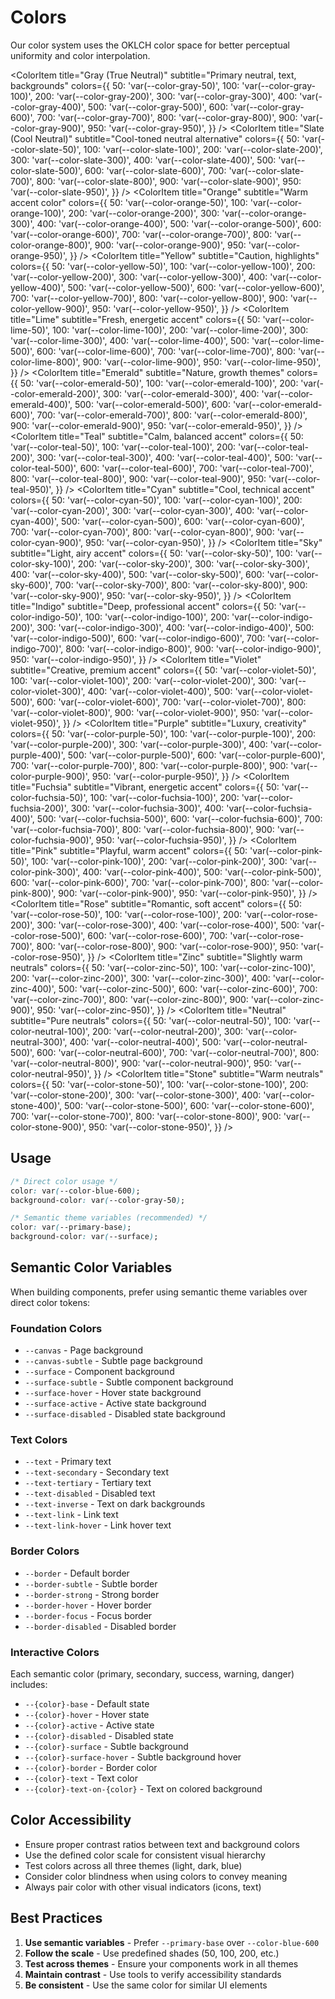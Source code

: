 
<Meta title="packages/themes/tokens/Colors" />

# Colors

Our color system uses the OKLCH color space for better perceptual uniformity and color interpolation.

<ColorPalette>
  <ColorItem
    title="Blue (Primary)"
    subtitle="Primary actions, links, brand color"
    colors={{
      50: 'var(--color-blue-50)',
      100: 'var(--color-blue-100)',
      200: 'var(--color-blue-200)',
      300: 'var(--color-blue-300)',
      400: 'var(--color-blue-400)',
      500: 'var(--color-blue-500)',
      600: 'var(--color-blue-600)',
      700: 'var(--color-blue-700)',
      800: 'var(--color-blue-800)',
      900: 'var(--color-blue-900)',
      950: 'var(--color-blue-950)',
    }}
  />
  <ColorItem
    title="Green (Success)"
    subtitle="Success states, positive actions, confirmations"
    colors={{
      50: 'var(--color-green-50)',
      100: 'var(--color-green-100)',
      200: 'var(--color-green-200)',
      300: 'var(--color-green-300)',
      400: 'var(--color-green-400)',
      500: 'var(--color-green-500)',
      600: 'var(--color-green-600)',
      700: 'var(--color-green-700)',
      800: 'var(--color-green-800)',
      900: 'var(--color-green-900)',
      950: 'var(--color-green-950)',
    }}
  />
  <ColorItem
    title="Red (Danger)"
    subtitle="Error states, destructive actions, alerts"
    colors={{
      50: 'var(--color-red-50)',
      100: 'var(--color-red-100)',
      200: 'var(--color-red-200)',
      300: 'var(--color-red-300)',
      400: 'var(--color-red-400)',
      500: 'var(--color-red-500)',
      600: 'var(--color-red-600)',
      700: 'var(--color-red-700)',
      800: 'var(--color-red-800)',
      900: 'var(--color-red-900)',
      950: 'var(--color-red-950)',
    }}
  />
  <ColorItem
    title="Amber (Warning)"
    subtitle="Warning states, attention, caution"
    colors={{
      50: 'var(--color-amber-50)',
      100: 'var(--color-amber-100)',
      200: 'var(--color-amber-200)',
      300: 'var(--color-amber-300)',
      400: 'var(--color-amber-400)',
      500: 'var(--color-amber-500)',
      600: 'var(--color-amber-600)',
      700: 'var(--color-amber-700)',
      800: 'var(--color-amber-800)',
      900: 'var(--color-amber-900)',
      950: 'var(--color-amber-950)',
    }}
  />

  <ColorItem
    title="Gray (True Neutral)"
    subtitle="Primary neutral, text, backgrounds"
    colors={{
      50: 'var(--color-gray-50)',
      100: 'var(--color-gray-100)',
      200: 'var(--color-gray-200)',
      300: 'var(--color-gray-300)',
      400: 'var(--color-gray-400)',
      500: 'var(--color-gray-500)',
      600: 'var(--color-gray-600)',
      700: 'var(--color-gray-700)',
      800: 'var(--color-gray-800)',
      900: 'var(--color-gray-900)',
      950: 'var(--color-gray-950)',
    }}
  />
  <ColorItem
    title="Slate (Cool Neutral)"
    subtitle="Cool-toned neutral alternative"
    colors={{
      50: 'var(--color-slate-50)',
      100: 'var(--color-slate-100)',
      200: 'var(--color-slate-200)',
      300: 'var(--color-slate-300)',
      400: 'var(--color-slate-400)',
      500: 'var(--color-slate-500)',
      600: 'var(--color-slate-600)',
      700: 'var(--color-slate-700)',
      800: 'var(--color-slate-800)',
      900: 'var(--color-slate-900)',
      950: 'var(--color-slate-950)',
    }}
  />
  <ColorItem
    title="Orange"
    subtitle="Warm accent color"
    colors={{
      50: 'var(--color-orange-50)',
      100: 'var(--color-orange-100)',
      200: 'var(--color-orange-200)',
      300: 'var(--color-orange-300)',
      400: 'var(--color-orange-400)',
      500: 'var(--color-orange-500)',
      600: 'var(--color-orange-600)',
      700: 'var(--color-orange-700)',
      800: 'var(--color-orange-800)',
      900: 'var(--color-orange-900)',
      950: 'var(--color-orange-950)',
    }}
  />
  <ColorItem
    title="Yellow"
    subtitle="Caution, highlights"
    colors={{
      50: 'var(--color-yellow-50)',
      100: 'var(--color-yellow-100)',
      200: 'var(--color-yellow-200)',
      300: 'var(--color-yellow-300)',
      400: 'var(--color-yellow-400)',
      500: 'var(--color-yellow-500)',
      600: 'var(--color-yellow-600)',
      700: 'var(--color-yellow-700)',
      800: 'var(--color-yellow-800)',
      900: 'var(--color-yellow-900)',
      950: 'var(--color-yellow-950)',
    }}
  />
  <ColorItem
    title="Lime"
    subtitle="Fresh, energetic accent"
    colors={{
      50: 'var(--color-lime-50)',
      100: 'var(--color-lime-100)',
      200: 'var(--color-lime-200)',
      300: 'var(--color-lime-300)',
      400: 'var(--color-lime-400)',
      500: 'var(--color-lime-500)',
      600: 'var(--color-lime-600)',
      700: 'var(--color-lime-700)',
      800: 'var(--color-lime-800)',
      900: 'var(--color-lime-900)',
      950: 'var(--color-lime-950)',
    }}
  />
  <ColorItem
    title="Emerald"
    subtitle="Nature, growth themes"
    colors={{
      50: 'var(--color-emerald-50)',
      100: 'var(--color-emerald-100)',
      200: 'var(--color-emerald-200)',
      300: 'var(--color-emerald-300)',
      400: 'var(--color-emerald-400)',
      500: 'var(--color-emerald-500)',
      600: 'var(--color-emerald-600)',
      700: 'var(--color-emerald-700)',
      800: 'var(--color-emerald-800)',
      900: 'var(--color-emerald-900)',
      950: 'var(--color-emerald-950)',
    }}
  />
  <ColorItem
    title="Teal"
    subtitle="Calm, balanced accent"
    colors={{
      50: 'var(--color-teal-50)',
      100: 'var(--color-teal-100)',
      200: 'var(--color-teal-200)',
      300: 'var(--color-teal-300)',
      400: 'var(--color-teal-400)',
      500: 'var(--color-teal-500)',
      600: 'var(--color-teal-600)',
      700: 'var(--color-teal-700)',
      800: 'var(--color-teal-800)',
      900: 'var(--color-teal-900)',
      950: 'var(--color-teal-950)',
    }}
  />
  <ColorItem
    title="Cyan"
    subtitle="Cool, technical accent"
    colors={{
      50: 'var(--color-cyan-50)',
      100: 'var(--color-cyan-100)',
      200: 'var(--color-cyan-200)',
      300: 'var(--color-cyan-300)',
      400: 'var(--color-cyan-400)',
      500: 'var(--color-cyan-500)',
      600: 'var(--color-cyan-600)',
      700: 'var(--color-cyan-700)',
      800: 'var(--color-cyan-800)',
      900: 'var(--color-cyan-900)',
      950: 'var(--color-cyan-950)',
    }}
  />
  <ColorItem
    title="Sky"
    subtitle="Light, airy accent"
    colors={{
      50: 'var(--color-sky-50)',
      100: 'var(--color-sky-100)',
      200: 'var(--color-sky-200)',
      300: 'var(--color-sky-300)',
      400: 'var(--color-sky-400)',
      500: 'var(--color-sky-500)',
      600: 'var(--color-sky-600)',
      700: 'var(--color-sky-700)',
      800: 'var(--color-sky-800)',
      900: 'var(--color-sky-900)',
      950: 'var(--color-sky-950)',
    }}
  />
  <ColorItem
    title="Indigo"
    subtitle="Deep, professional accent"
    colors={{
      50: 'var(--color-indigo-50)',
      100: 'var(--color-indigo-100)',
      200: 'var(--color-indigo-200)',
      300: 'var(--color-indigo-300)',
      400: 'var(--color-indigo-400)',
      500: 'var(--color-indigo-500)',
      600: 'var(--color-indigo-600)',
      700: 'var(--color-indigo-700)',
      800: 'var(--color-indigo-800)',
      900: 'var(--color-indigo-900)',
      950: 'var(--color-indigo-950)',
    }}
  />
  <ColorItem
    title="Violet"
    subtitle="Creative, premium accent"
    colors={{
      50: 'var(--color-violet-50)',
      100: 'var(--color-violet-100)',
      200: 'var(--color-violet-200)',
      300: 'var(--color-violet-300)',
      400: 'var(--color-violet-400)',
      500: 'var(--color-violet-500)',
      600: 'var(--color-violet-600)',
      700: 'var(--color-violet-700)',
      800: 'var(--color-violet-800)',
      900: 'var(--color-violet-900)',
      950: 'var(--color-violet-950)',
    }}
  />
  <ColorItem
    title="Purple"
    subtitle="Luxury, creativity"
    colors={{
      50: 'var(--color-purple-50)',
      100: 'var(--color-purple-100)',
      200: 'var(--color-purple-200)',
      300: 'var(--color-purple-300)',
      400: 'var(--color-purple-400)',
      500: 'var(--color-purple-500)',
      600: 'var(--color-purple-600)',
      700: 'var(--color-purple-700)',
      800: 'var(--color-purple-800)',
      900: 'var(--color-purple-900)',
      950: 'var(--color-purple-950)',
    }}
  />
  <ColorItem
    title="Fuchsia"
    subtitle="Vibrant, energetic accent"
    colors={{
      50: 'var(--color-fuchsia-50)',
      100: 'var(--color-fuchsia-100)',
      200: 'var(--color-fuchsia-200)',
      300: 'var(--color-fuchsia-300)',
      400: 'var(--color-fuchsia-400)',
      500: 'var(--color-fuchsia-500)',
      600: 'var(--color-fuchsia-600)',
      700: 'var(--color-fuchsia-700)',
      800: 'var(--color-fuchsia-800)',
      900: 'var(--color-fuchsia-900)',
      950: 'var(--color-fuchsia-950)',
    }}
  />
  <ColorItem
    title="Pink"
    subtitle="Playful, warm accent"
    colors={{
      50: 'var(--color-pink-50)',
      100: 'var(--color-pink-100)',
      200: 'var(--color-pink-200)',
      300: 'var(--color-pink-300)',
      400: 'var(--color-pink-400)',
      500: 'var(--color-pink-500)',
      600: 'var(--color-pink-600)',
      700: 'var(--color-pink-700)',
      800: 'var(--color-pink-800)',
      900: 'var(--color-pink-900)',
      950: 'var(--color-pink-950)',
    }}
  />
  <ColorItem
    title="Rose"
    subtitle="Romantic, soft accent"
    colors={{
      50: 'var(--color-rose-50)',
      100: 'var(--color-rose-100)',
      200: 'var(--color-rose-200)',
      300: 'var(--color-rose-300)',
      400: 'var(--color-rose-400)',
      500: 'var(--color-rose-500)',
      600: 'var(--color-rose-600)',
      700: 'var(--color-rose-700)',
      800: 'var(--color-rose-800)',
      900: 'var(--color-rose-900)',
      950: 'var(--color-rose-950)',
    }}
  />
  <ColorItem
    title="Zinc"
    subtitle="Slightly warm neutrals"
    colors={{
      50: 'var(--color-zinc-50)',
      100: 'var(--color-zinc-100)',
      200: 'var(--color-zinc-200)',
      300: 'var(--color-zinc-300)',
      400: 'var(--color-zinc-400)',
      500: 'var(--color-zinc-500)',
      600: 'var(--color-zinc-600)',
      700: 'var(--color-zinc-700)',
      800: 'var(--color-zinc-800)',
      900: 'var(--color-zinc-900)',
      950: 'var(--color-zinc-950)',
    }}
  />
  <ColorItem
    title="Neutral"
    subtitle="Pure neutrals"
    colors={{
      50: 'var(--color-neutral-50)',
      100: 'var(--color-neutral-100)',
      200: 'var(--color-neutral-200)',
      300: 'var(--color-neutral-300)',
      400: 'var(--color-neutral-400)',
      500: 'var(--color-neutral-500)',
      600: 'var(--color-neutral-600)',
      700: 'var(--color-neutral-700)',
      800: 'var(--color-neutral-800)',
      900: 'var(--color-neutral-900)',
      950: 'var(--color-neutral-950)',
    }}
  />
  <ColorItem
    title="Stone"
    subtitle="Warm neutrals"
    colors={{
      50: 'var(--color-stone-50)',
      100: 'var(--color-stone-100)',
      200: 'var(--color-stone-200)',
      300: 'var(--color-stone-300)',
      400: 'var(--color-stone-400)',
      500: 'var(--color-stone-500)',
      600: 'var(--color-stone-600)',
      700: 'var(--color-stone-700)',
      800: 'var(--color-stone-800)',
      900: 'var(--color-stone-900)',
      950: 'var(--color-stone-950)',
    }}
  />
</ColorPalette>

## Usage

```css
/* Direct color usage */
color: var(--color-blue-600);
background-color: var(--color-gray-50);

/* Semantic theme variables (recommended) */
color: var(--primary-base);
background-color: var(--surface);
```

## Semantic Color Variables

When building components, prefer using semantic theme variables over direct color tokens:

### Foundation Colors

- `--canvas` - Page background
- `--canvas-subtle` - Subtle page background
- `--surface` - Component background
- `--surface-subtle` - Subtle component background
- `--surface-hover` - Hover state background
- `--surface-active` - Active state background
- `--surface-disabled` - Disabled state background

### Text Colors

- `--text` - Primary text
- `--text-secondary` - Secondary text
- `--text-tertiary` - Tertiary text
- `--text-disabled` - Disabled text
- `--text-inverse` - Text on dark backgrounds
- `--text-link` - Link text
- `--text-link-hover` - Link hover text

### Border Colors

- `--border` - Default border
- `--border-subtle` - Subtle border
- `--border-strong` - Strong border
- `--border-hover` - Hover border
- `--border-focus` - Focus border
- `--border-disabled` - Disabled border

### Interactive Colors

Each semantic color (primary, secondary, success, warning, danger) includes:

- `--{color}-base` - Default state
- `--{color}-hover` - Hover state
- `--{color}-active` - Active state
- `--{color}-disabled` - Disabled state
- `--{color}-surface` - Subtle background
- `--{color}-surface-hover` - Subtle background hover
- `--{color}-border` - Border color
- `--{color}-text` - Text color
- `--{color}-text-on-{color}` - Text on colored background

## Color Accessibility

- Ensure proper contrast ratios between text and background colors
- Use the defined color scale for consistent visual hierarchy
- Test colors across all three themes (light, dark, blue)
- Consider color blindness when using colors to convey meaning
- Always pair color with other visual indicators (icons, text)

## Best Practices

1. **Use semantic variables** - Prefer `--primary-base` over `--color-blue-600`
2. **Follow the scale** - Use predefined shades (50, 100, 200, etc.)
3. **Test across themes** - Ensure your components work in all themes
4. **Maintain contrast** - Use tools to verify accessibility standards
5. **Be consistent** - Use the same color for similar UI elements
